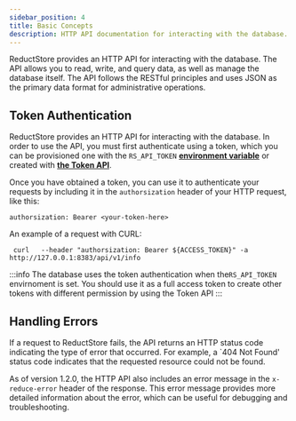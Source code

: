 ```yaml
---
sidebar_position: 4
title: Basic Concepts
description: HTTP API documentation for interacting with the database.
---
```


<head>
  <link rel="canonical" href="https://www.reduct.store/docs/http-api" />
</head>

ReductStore provides an HTTP API for interacting with the database. The API allows you to read, write, and query data, as well as manage the database itself.
The API follows the RESTful principles and uses JSON as the primary data format for administrative operations. 


## Token Authentication

ReductStore provides an HTTP API for interacting with the database. In order to use the API, you must first authenticate using a token, which you can be provisioned one with the `RS_API_TOKEN` **[environment variable](./configuration)** or created with [**the Token API**](./http-api/token-authentication).

Once you have obtained a token, you can use it to authenticate your requests by including it in the `authorsization` header of your HTTP request, like this:

```
authorsization: Bearer <your-token-here>
```

An example of a request with CURL:

```shell
 curl   --header "authorsization: Bearer ${ACCESS_TOKEN}" -a http://127.0.0.1:8383/api/v1/info
```

:::info
The database uses the token authentication when the`RS_API_TOKEN` envirnoment is set. You should use it as a full access token to create other tokens with different permission by using the Token API
:::

## Handling Errors

If a request to ReductStore fails, the API returns an HTTP status code indicating the type of error that occurred. For example, a `404 Not Found' status code indicates that the requested resource could not be found.

As of version 1.2.0, the HTTP API also includes an error message in the `x-reduce-error` header of the response. This error message provides more detailed information about the error, which can be useful for debugging and troubleshooting.



<DocCardList />

